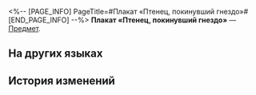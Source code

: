 <%-- [PAGE_INFO]
PageTitle=#Плакат «Птенец, покинувший гнездо»#
[END_PAGE_INFO] --%>
{{Предмет Инфобокс
|id          = 293008
|Изображение = Предмет Плакат «Птенец, покинувший гнездо».png
|Тип         = 
|Инвентарь   = 
|Редкость    = 4
|Эффект      = 
|Описание    = Рекламный плакат с Пенаконии, планеты празднеств. На нём изображены два молодых главы клана Дубов.
}}
{{Описание|''«Поклянёмся, что ничего не сможет изменить наши мечты».''}}
'''Плакат «Птенец, покинувший гнездо»''' — [[Предмет]].

==На других языках==
{{На других языках
|en   = Poster: Young Bird Leaving Its Roost
|zhs  = 海报：离巢的雏鸟
|zht  = 海報：離巢的雛鳥
|ja   = ポスター：巣立つ雛鳥
|ko   = 포스터: 둥지를 떠난 어린 새
|es   = Póster: Fuera del nido
|fr   = Affiche de l'Envol de l'oisillon
|ru   = Плакат «Птенец, покинувший гнездо»
|th   = โปสเตอร์: นกน้อยออกจากรัง
|vi   = Áp Phích: Chim Non Rời Tổ
|de   = Poster – Robin hat das Nest verlassen
|id   = Poster: Anak Burung yang Meninggalkan Sarangnya
|pt   = Cartaz: Jovem Pássaro Saindo do Ninho
}}

==История изменений==
{{История изменений|3.5}}